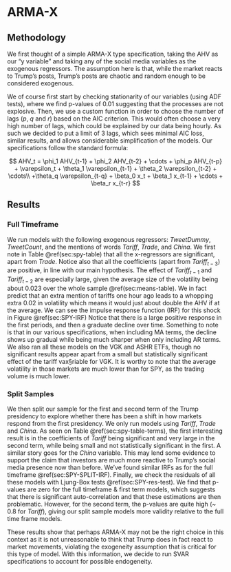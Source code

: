 # ARMA-X

## Methodology

We first thought of a simple ARMA-X type specification, taking the AHV as our "y variable" and taking any of the social media variables as the exogenous regressors. The assumption here is that, while the market reacts to Trump's posts, Trump's posts are chaotic and random enough to be considered exogenous.

We of course first start by checking stationarity of our variables (using ADF tests), where we find p-values of 0.01 suggesting that the processes are not explosive. Then, we use a custom function in order to choose the number of lags ($p$, $q$ and $r$) based on the AIC criterion. This would often choose a very high number of lags, which could be explained by our data being hourly. As such we decided to put a limit of 3 lags, which sees minimal AIC loss, similar results, and allows considerable simplification of the models. Our specifications follow the standard formula:

$$
AHV_t = \phi_1 AHV_{t-1} + \phi_2 AHV_{t-2} + \cdots + \phi_p AHV_{t-p} + \varepsilon_t + \theta_1 \varepsilon_{t-1} + \theta_2 \varepsilon_{t-2} + \cdots\\ +\theta_q \varepsilon_{t-q} + \beta_0 x_t + \beta_1 x_{t-1} + \cdots + \beta_r x_{t-r}
$$

## Results

### Full Timeframe

We run models with the following exogenous regressors: $TweetDummy$, $TweetCount$, and the mentions of words $Tariff$, $Trade$, and $China$. We first note in Table \@ref(sec:spy-table) that all the x-regressors are significant, apart from $Trade$. Notice also that all the coefficients (apart from $Tariff_{t-3}$) are positive, in line with our main hypothesis. The effect of $Tariff_{t-1}$ and $Tariff_{t-2}$ are especially large, given the average size of the volatility being about 0.023 over the whole sample \@ref(sec:means-table). We in fact predict that an extra mention of tariffs one hour ago leads to a whopping extra 0.02 in volatility which means it would just about double the AHV if at the average. We can see the impulse response function (IRF) for this shock in Figure \@ref(sec:SPY-IRF) Notice that there is a large positive response in the first periods, and then a graduate decline over time. Something to note is that in our various specifications, when including MA terms, the decline shows up gradual while being much sharper when only including AR terms. We also ran all these models on the VGK and ASHR ETFs, though no significant results appear apart from a small but statistically significant effect of the tariff vax§riable for VGK. It is worthy to note that the average volatility in those markets are much lower than for SPY, as the trading volume is much lower.

### Split Samples

We then split our sample for the first and second term of the Trump presidency to explore whether there has been a shift in how markets respond from the first presidency. We only run models using $Tariff$, $Trade$ and $China$. As seen on Table \@ref(sec:spy-table-terms), the first interesting result is in the coefficients of $Tariff$ being significant and very large in the second term, while being small and not statistically significant in the first. A similar story goes for the $China$ variable. This may lend some evidence to support the claim that investors are much more reactive to Trump's social media presence now than before. We've found similar IRFs as for the full timeframe \@ref(sec:SPY-SPLIT-IRF). Finally, we check the residuals of all these models with Ljung-Box tests \@ref(sec:SPY-res-test). We find that p-values are zero for the full timeframe & first term models, which suggests that there is significant auto-correlation and that these estimations are then problematic. However, for the second term, the p-values are quite high (\~ 0.8 for $Tariff$), giving our split sample models more validity relative to the full time frame models.

These results show that perhaps ARMA-X may not be the right choice in this context as it is not unreasonable to think that Trump does in fact react to market movements, violating the exogeneity assumption that is critical for this type of model. With this information, we decide to run SVAR specifications to account for possible endogeneity.
